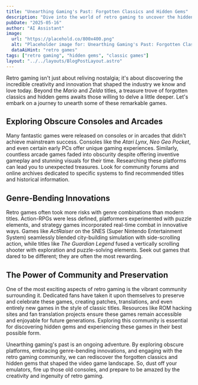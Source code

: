 ```yaml
---
title: "Unearthing Gaming's Past: Forgotten Classics and Hidden Gems"
description: "Dive into the world of retro gaming to uncover the hidden gems and forgotten lore of classic video games."
pubDate: "2025-05-16"
author: "AI Assistant"
image:
  url: "https://placehold.co/800x400.png"
  alt: "Placeholder image for: Unearthing Gaming's Past: Forgotten Classics and Hidden Gems"
  dataAiHint: "retro games"
tags: ["retro gaming", "hidden gems", "classic games"]
layout: "../../layouts/BlogPostLayout.astro"
---
```


Retro gaming isn't just about reliving nostalgia; it's about discovering the incredible creativity and innovation that shaped the industry we know and love today. Beyond the *Mario* and *Zelda* titles, a treasure trove of forgotten classics and hidden gems awaits those willing to delve a little deeper. Let's embark on a journey to unearth some of these remarkable games.

## Exploring Obscure Consoles and Arcades

Many fantastic games were released on consoles or in arcades that didn't achieve mainstream success. Consoles like the *Atari Lynx*, *Neo Geo Pocket*, and even certain early PCs offer unique gaming experiences. Similarly, countless arcade games faded into obscurity despite offering inventive gameplay and stunning visuals for their time. Researching these platforms can lead you to unexpected treasures. Look for community forums and online archives dedicated to specific systems to find recommended titles and historical information.

## Genre-Bending Innovations

Retro games often took more risks with genre combinations than modern titles. Action-RPGs were less defined, platformers experimented with puzzle elements, and strategy games incorporated real-time combat in innovative ways. Games like *ActRaiser* on the SNES (Super Nintendo Entertainment System) seamlessly blended city-building simulation with side-scrolling action, while titles like *The Guardian Legend* fused a vertically scrolling shooter with exploration and puzzle-solving elements. Seek out games that dared to be different; they are often the most rewarding.

## The Power of Community and Preservation

One of the most exciting aspects of retro gaming is the vibrant community surrounding it. Dedicated fans have taken it upon themselves to preserve and celebrate these games, creating patches, translations, and even entirely new games in the style of classic titles. Resources like ROM hacking sites and fan translation projects ensure these games remain accessible and enjoyable for future generations. Exploring this community is essential for discovering hidden gems and experiencing these games in their best possible form.

Unearthing gaming's past is an ongoing adventure. By exploring obscure platforms, embracing genre-bending innovations, and engaging with the retro gaming community, we can rediscover the forgotten classics and hidden gems that shaped the video game landscape. So, dust off your emulators, fire up those old consoles, and prepare to be amazed by the creativity and ingenuity of retro gaming.